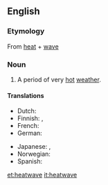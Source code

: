 {{wikipedia}}
==English==

===Etymology===
From [[heat]] + [[wave]]

===Noun===
{{en-noun}}

#A period of very [[hot]] [[weather]].

====Translations====
{{trans-top|period of very hot weather}}
* Dutch: {{t+|nl|hittegolf|m}}
* Finnish: {{t-|fi|helleaalto}}, {{t-|fi|lämpöaalto}}
* French: {{t-|fr|vague de chaleur|f}}
* German: {{t+|de|Hitzewelle|f}}
{{trans-mid}}
* Japanese: {{t|ja|熱波|tr=ねっぱ, neppa|sc=Jpan}}, {{t|ja|酷暑|tr=こくしょ, kokusyo|sc=Jpan}}
* Norwegian: {{t|no|hetebølge|c}}
* Spanish: {{t-|es|ola de calor|f}}
{{trans-bottom}}

[[et:heatwave]]
[[it:heatwave]]